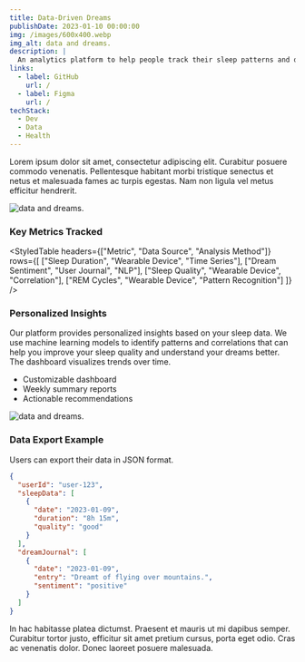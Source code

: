```yaml
---
title: Data-Driven Dreams
publishDate: 2023-01-10 00:00:00
img: /images/600x400.webp
img_alt: data and dreams.
description: |
  An analytics platform to help people track their sleep patterns and dreams.
links:
  - label: GitHub
    url: /
  - label: Figma
    url: /
techStack:
  - Dev
  - Data
  - Health
---
```


Lorem ipsum dolor sit amet, consectetur adipiscing elit. Curabitur posuere commodo venenatis. Pellentesque habitant morbi tristique senectus et netus et malesuada fames ac turpis egestas. Nam non ligula vel metus efficitur hendrerit.

<Image src={mainImage} alt="data and dreams." />

### Key Metrics Tracked

<StyledTable
    headers={["Metric", "Data Source", "Analysis Method"]}
    rows={[
        ["Sleep Duration", "Wearable Device", "Time Series"],
        ["Dream Sentiment", "User Journal", "NLP"],
        ["Sleep Quality", "Wearable Device", "Correlation"],
        ["REM Cycles", "Wearable Device", "Pattern Recognition"]
    ]}
/>

<TwoCol>
    <div slot="left">
        <h3>Personalized Insights</h3>
        <p>Our platform provides personalized insights based on your sleep data. We use machine learning models to identify patterns and correlations that can help you improve your sleep quality and understand your dreams better. The dashboard visualizes trends over time.</p>
        <ul>
            <li>Customizable dashboard</li>
            <li>Weekly summary reports</li>
            <li>Actionable recommendations</li>
        </ul>
    </div>
    <div slot="right">
        <Image src={image1} alt="data and dreams." />
    </div>
</TwoCol>

### Data Export Example
Users can export their data in JSON format.

```json
{
  "userId": "user-123",
  "sleepData": [
    {
      "date": "2023-01-09",
      "duration": "8h 15m",
      "quality": "good"
    }
  ],
  "dreamJournal": [
    {
      "date": "2023-01-09",
      "entry": "Dreamt of flying over mountains.",
      "sentiment": "positive"
    }
  ]
}
```

In hac habitasse platea dictumst. Praesent et mauris ut mi dapibus semper. Curabitur tortor justo, efficitur sit amet pretium cursus, porta eget odio. Cras ac venenatis dolor. Donec laoreet posuere malesuada.
